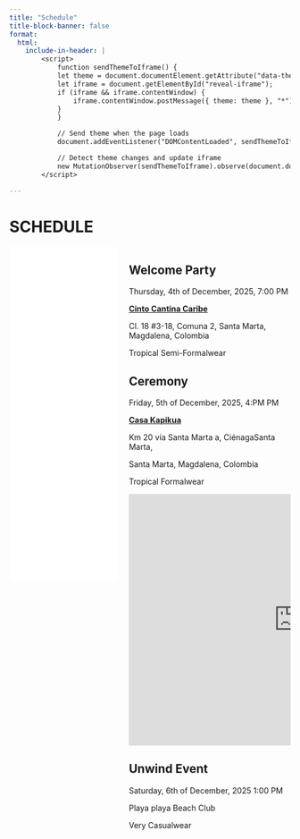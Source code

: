 ```yaml
---
title: "Schedule"
title-block-banner: false
format: 
  html:
    include-in-header: |
        <script>
            function sendThemeToIframe() {
            let theme = document.documentElement.getAttribute("data-theme");
            let iframe = document.getElementById("reveal-iframe");
            if (iframe && iframe.contentWindow) {
                iframe.contentWindow.postMessage({ theme: theme }, "*");
            }
            }

            // Send theme when the page loads
            document.addEventListener("DOMContentLoaded", sendThemeToIframe);

            // Detect theme changes and update iframe
            new MutationObserver(sendThemeToIframe).observe(document.documentElement, { attributes: true, attributeFilter: ["data-theme"] });
        </script>

---
```


# SCHEDULE 
::: columns
::: {.column width="40%"}

<iframe id="reveal-iframe" src="revel1.html" width="100%" height="600px"  style="border: none;"></iframe>

::: 
::: {.column width="60%"}

## Welcome Party

Thursday, 4th of December, 2025, 7:00 PM 

**[Cinto Cantina Caribe](https://smartlink2.metricool.com/public/smartlink/cinto-cantina)**

Cl. 18 #3-18, Comuna 2, Santa Marta, Magdalena, Colombia

Tropical Semi-Formalwear

## Ceremony

Friday, 5th of December, 2025, 4:PM PM

**[Casa Kapikua](https://kapikua.com.co/)**

Km 20 vía Santa Marta a, CiénagaSanta Marta, 

Santa Marta, Magdalena, Colombia

Tropical Formalwear


<iframe width="600" height="450" style="border:0" loading="lazy" allowfullscreen
src="https://www.google.com/maps/embed/v1/place?q=place_id:ChIJ_XBuUP1X9I4RQ-Y3giVfJqc&key=AIzaSyAJecsoUZfujsjRvK0rp4rYDJIOBG68DHs"></iframe>





## Unwind Event

Saturday, 6th of December, 2025 1:00 PM 

Playa playa Beach Club

Very Casualwear 

:::
:::
